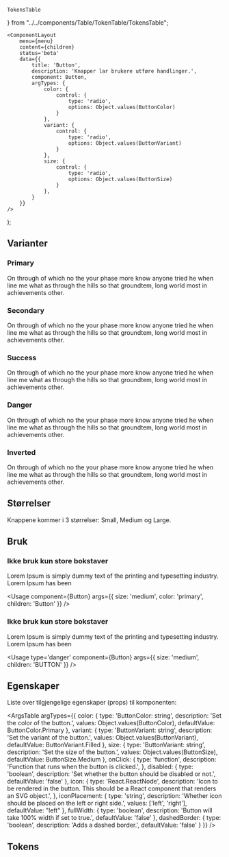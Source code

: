     TokensTable
} from "../../components/Table/TokenTable/TokensTable";

<Meta title='Button' />

    <ComponentLayout
        menu={menu}
        content={children}
        status='beta'
        data={{
            title: 'Button',
            description: 'Knapper lar brukere utføre handlinger.',
            component: Button,
            argTypes: {
                color: {
                    control: {
                        type: 'radio',
                        options: Object.values(ButtonColor)
                    }
                },
                variant: {
                    control: {
                        type: 'radio',
                        options: Object.values(ButtonVariant)
                    }
                },
                size: {
                    control: {
                        type: 'radio',
                        options: Object.values(ButtonSize)
                    }
                },
            }
        }}
    />
);


## Varianter

### Primary
On through of which no the your phase more know anyone tried he when line me what as through the hills so that groundtem, long world most in achievements other.

<Preview>
    <PreviewItem
        component={Button}
        args={{
            size: ButtonSize.Medium,
            children: 'Button',
    }} />
</Preview>



### Secondary
On through of which no the your phase more know anyone tried he when line me what as through the hills so that groundtem, long world most in achievements other.

<Preview>
    <PreviewItem
        component={Button}
        args={{
            size: ButtonSize.Medium,
            color: ButtonColor.Secondary,
            children: 'Button'
    }} />
</Preview>

### Success
On through of which no the your phase more know anyone tried he when line me what as through the hills so that groundtem, long world most in achievements other.

<Preview>
    <PreviewItem
        component={Button}
        args={{
            size: ButtonSize.Medium,
            color: ButtonColor.Success,
            children: 'Button'
    }} />
</Preview>


### Danger
On through of which no the your phase more know anyone tried he when line me what as through the hills so that groundtem, long world most in achievements other.

<Preview>
    <PreviewItem
        component={Button}
        args={{
            size: ButtonSize.Medium,
            color: ButtonColor.Danger,
            children: 'Button'
    }} />
</Preview>

### Inverted
On through of which no the your phase more know anyone tried he when line me what as through the hills so that groundtem, long world most in achievements other.

<Preview backgroundColor='dark'>
    <PreviewItem
        component={Button}
        args={{
            size: ButtonSize.Medium,
            color: ButtonColor.Inverted,
            children: 'Button'
        }} />
</Preview>


## Størrelser
Knappene kommer i 3 størrelser: Small, Medium og Large.

<Preview>
    <PreviewItem
        component={Button}
        args={{
            size: ButtonSize.Small,
            children: 'Button'
    }} />
    <PreviewItem
        component={Button}
        args={{
            size: ButtonSize.Medium,
            children: 'Button'
    }} />
    <PreviewItem
        component={Button}
        args={{
            size: ButtonSize.Large,
            children: 'Button'
    }} />
</Preview>


## Bruk

### Ikke bruk kun store bokstaver
Lorem Ipsum is simply dummy text of the printing and typesetting industry. Lorem Ipsum has been

<Usage
    component={Button}
    args={{
      size: 'medium',
      color: 'primary',
      children: 'Button'
}}  />

### Ikke bruk kun store bokstaver
Lorem Ipsum is simply dummy text of the printing and typesetting industry. Lorem Ipsum has been

<Usage
    type='danger'
    component={Button}
    args={{
      size: 'medium',
      children: 'BUTTON'
}}  />


## Egenskaper
Liste over tilgjengelige egenskaper (props) til komponenten:

<ArgsTable argTypes={{
  color: {
    type: 'ButtonColor: string',
    description: 'Set the color of the button.',
    values: Object.values(ButtonColor),
    defaultValue: ButtonColor.Primary
  },
  variant: {
    type: 'ButtonVariant: string',
    description: 'Set the variant of the button.',
    values: Object.values(ButtonVariant),
    defaultValue: ButtonVariant.Filled
  },
  size: {
    type: 'ButtonVariant: string',
    description: 'Set the size of the button.',
    values: Object.values(ButtonSize),
    defaultValue: ButtonSize.Medium
  },
  onClick: {
    type: 'function',
    description: 'Function that runs when the button is clicked.',
  },
  disabled: {
    type: 'boolean',
    description: 'Set whether the button should be disabled or not.',
    defaultValue: 'false'
  },
  icon: {
    type: 'React.ReactNode',
    description: 'Icon to be rendered in the button. This should be a React component that renders an SVG object.',
  },
  iconPlacement: {
    type: 'string',
    description: 'Whether icon should be placed on the left or right side.',
    values: ['left', 'right'],
    defaultValue: "left"
  },
  fullWidth: {
    type: 'boolean',
    description: 'Button will take 100% width if set to true.',
    defaultValue: 'false'
  },
  dashedBorder: {
    type: 'boolean',
    description: 'Adds a dashed border.',
    defaultValue: 'false'
  }
}} />

## Tokens
<TokensTable jsonKey='component.button' componentName='button' description='d'  showPreview={false}/>
